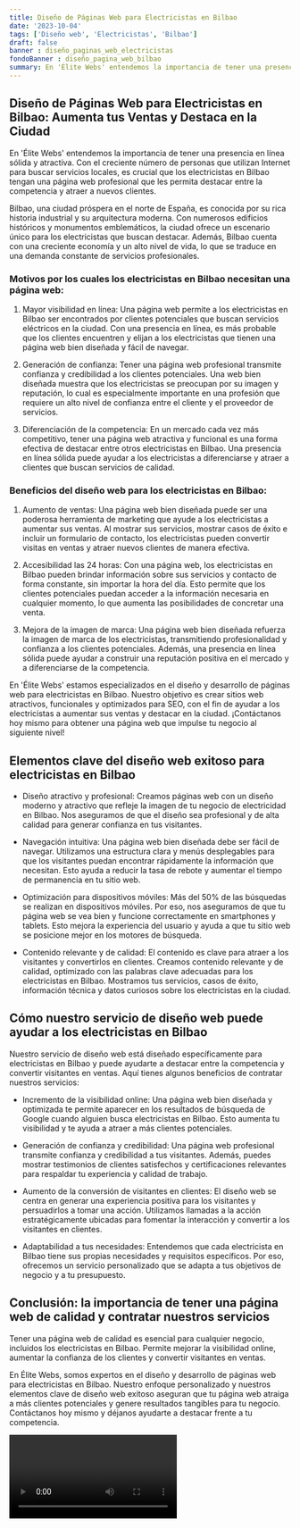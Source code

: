 ```yaml
---
title: Diseño de Páginas Web para Electricistas en Bilbao
date: '2023-10-04'
tags: ['Diseño web', 'Electricistas', 'Bilbao']
draft: false
banner : diseño_paginas_web_electricistas
fondoBanner : diseño_pagina_web_bilbao
summary: En 'Élite Webs' entendemos la importancia de tener una presencia en línea sólida y atractiva. Con el creciente número de personas que utilizan Internet para buscar servicios locales, es crucial que los electricistas en Bilbao tengan una página web profesional que les permita destacar entre la competencia y atraer a nuevos clientes.
---
```


## Diseño de Páginas Web para Electricistas en Bilbao: Aumenta tus Ventas y Destaca en la Ciudad

En 'Élite Webs' entendemos la importancia de tener una presencia en línea sólida y atractiva. Con el creciente número de personas que utilizan Internet para buscar servicios locales, es crucial que los electricistas en Bilbao tengan una página web profesional que les permita destacar entre la competencia y atraer a nuevos clientes.

Bilbao, una ciudad próspera en el norte de España, es conocida por su rica historia industrial y su arquitectura moderna. Con numerosos edificios históricos y monumentos emblemáticos, la ciudad ofrece un escenario único para los electricistas que buscan destacar. Además, Bilbao cuenta con una creciente economía y un alto nivel de vida, lo que se traduce en una demanda constante de servicios profesionales.

### Motivos por los cuales los electricistas en Bilbao necesitan una página web:

1. Mayor visibilidad en línea: Una página web permite a los electricistas en Bilbao ser encontrados por clientes potenciales que buscan servicios eléctricos en la ciudad. Con una presencia en línea, es más probable que los clientes encuentren y elijan a los electricistas que tienen una página web bien diseñada y fácil de navegar.

2. Generación de confianza: Tener una página web profesional transmite confianza y credibilidad a los clientes potenciales. Una web bien diseñada muestra que los electricistas se preocupan por su imagen y reputación, lo cual es especialmente importante en una profesión que requiere un alto nivel de confianza entre el cliente y el proveedor de servicios.

3. Diferenciación de la competencia: En un mercado cada vez más competitivo, tener una página web atractiva y funcional es una forma efectiva de destacar entre otros electricistas en Bilbao. Una presencia en línea sólida puede ayudar a los electricistas a diferenciarse y atraer a clientes que buscan servicios de calidad.

### Beneficios del diseño web para los electricistas en Bilbao:

1. Aumento de ventas: Una página web bien diseñada puede ser una poderosa herramienta de marketing que ayude a los electricistas a aumentar sus ventas. Al mostrar sus servicios, mostrar casos de éxito e incluir un formulario de contacto, los electricistas pueden convertir visitas en ventas y atraer nuevos clientes de manera efectiva.

2. Accesibilidad las 24 horas: Con una página web, los electricistas en Bilbao pueden brindar información sobre sus servicios y contacto de forma constante, sin importar la hora del día. Esto permite que los clientes potenciales puedan acceder a la información necesaria en cualquier momento, lo que aumenta las posibilidades de concretar una venta.

3. Mejora de la imagen de marca: Una página web bien diseñada refuerza la imagen de marca de los electricistas, transmitiendo profesionalidad y confianza a los clientes potenciales. Además, una presencia en línea sólida puede ayudar a construir una reputación positiva en el mercado y a diferenciarse de la competencia.

En 'Élite Webs' estamos especializados en el diseño y desarrollo de páginas web para electricistas en Bilbao. Nuestro objetivo es crear sitios web atractivos, funcionales y optimizados para SEO, con el fin de ayudar a los electricistas a aumentar sus ventas y destacar en la ciudad. ¡Contáctanos hoy mismo para obtener una página web que impulse tu negocio al siguiente nivel!

<GifSeo />

<Cta />

## Elementos clave del diseño web exitoso para electricistas en Bilbao

- Diseño atractivo y profesional: Creamos páginas web con un diseño moderno y atractivo que refleje la imagen de tu negocio de electricidad en Bilbao. Nos aseguramos de que el diseño sea profesional y de alta calidad para generar confianza en tus visitantes.

- Navegación intuitiva: Una página web bien diseñada debe ser fácil de navegar. Utilizamos una estructura clara y menús desplegables para que los visitantes puedan encontrar rápidamente la información que necesitan. Esto ayuda a reducir la tasa de rebote y aumentar el tiempo de permanencia en tu sitio web.

- Optimización para dispositivos móviles: Más del 50% de las búsquedas se realizan en dispositivos móviles. Por eso, nos aseguramos de que tu página web se vea bien y funcione correctamente en smartphones y tablets. Esto mejora la experiencia del usuario y ayuda a que tu sitio web se posicione mejor en los motores de búsqueda.

- Contenido relevante y de calidad: El contenido es clave para atraer a los visitantes y convertirlos en clientes. Creamos contenido relevante y de calidad, optimizado con las palabras clave adecuadas para los electricistas en Bilbao. Mostramos tus servicios, casos de éxito, información técnica y datos curiosos sobre los electricistas en la ciudad.

## Cómo nuestro servicio de diseño web puede ayudar a los electricistas en Bilbao

Nuestro servicio de diseño web está diseñado específicamente para electricistas en Bilbao y puede ayudarte a destacar entre la competencia y convertir visitantes en ventas. Aquí tienes algunos beneficios de contratar nuestros servicios:

- Incremento de la visibilidad online: Una página web bien diseñada y optimizada te permite aparecer en los resultados de búsqueda de Google cuando alguien busca electricistas en Bilbao. Esto aumenta tu visibilidad y te ayuda a atraer a más clientes potenciales.

- Generación de confianza y credibilidad: Una página web profesional transmite confianza y credibilidad a tus visitantes. Además, puedes mostrar testimonios de clientes satisfechos y certificaciones relevantes para respaldar tu experiencia y calidad de trabajo.

- Aumento de la conversión de visitantes en clientes: El diseño web se centra en generar una experiencia positiva para los visitantes y persuadirlos a tomar una acción. Utilizamos llamadas a la acción estratégicamente ubicadas para fomentar la interacción y convertir a los visitantes en clientes.

- Adaptabilidad a tus necesidades: Entendemos que cada electricista en Bilbao tiene sus propias necesidades y requisitos específicos. Por eso, ofrecemos un servicio personalizado que se adapta a tus objetivos de negocio y a tu presupuesto. 

## Conclusión: la importancia de tener una página web de calidad y contratar nuestros servicios

Tener una página web de calidad es esencial para cualquier negocio, incluidos los electricistas en Bilbao. Permite mejorar la visibilidad online, aumentar la confianza de los clientes y convertir visitantes en ventas. 

En Élite Webs, somos expertos en el diseño y desarrollo de páginas web para electricistas en Bilbao. Nuestro enfoque personalizado y nuestros elementos clave de diseño web exitoso aseguran que tu página web atraiga a más clientes potenciales y genere resultados tangibles para tu negocio. Contáctanos hoy mismo y déjanos ayudarte a destacar frente a tu competencia.

<Video />

<CtaBot job='Electricistas' city='Bilbao'/>

<Gmaps query='Bilbao+españa+maps' />